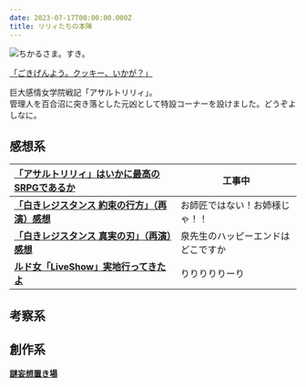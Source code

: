 ```yaml
---
date: 2023-07-17T00:00:00.000Z
title: リリィたちの本陣
---
```


![ちかるさま。すき。](/images/lily/chikaru-150x150.webp)

[「ごきげんよう。クッキー、いかが？」](https://lemonade.assaultlily.com/lily/Serizawa_Chikaru)

巨大感情女学院戦記「アサルトリリィ」。\
管理人を百合沼に突き落とした元凶として特設コーナーを設けました。どうぞよしなに。

## 感想系

| **[「アサルトリリィ」はいかに最高のSRPGであるか](/lily/garden/lovelylily/)** | 工事中               |
| :------------------------------------------------------- | ----------------- |
| **[「白きレジスタンス 約束の行方」（再演）感想](/lily/garden/schwester1)**    | お師匠ではない！お姉様じゃ！！   |
| **[「白きレジスタンス 真実の刃」（再演）感想](/lily/garden/schwester2)**     | 泉先生のハッピーエンドはどこですか |
| **[ルド女「LiveShow」実地行ってきたよ](/lily/garden/liveshow)**       | りりりりりーり           |

## 考察系

## 創作系

**[謎妄想置き場](/lily/garden/ss)**

